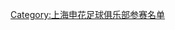 {{Football squad with logo
 | name      = 2010年上海申花名单
 | bgcolor   = #2456B5
 | textcolor = #FFFAF7
 | teamname  = 上海申花
 | seasontitle=[[2010年中国足球超级联赛|<span style="color: #FFFAF7;">2010年</span>]][[中国足球超级联赛|<span style="color: #FFFAF7;">中超联赛</span>]]名单
 | teamlogo  = 
 | p1=[[王大雷]]
 | p2=[[陈雷 (足球运动员)|陈雷]]
 | p3=[[阿德拉尔多·费雷拉·安德列|阿德拉尔多]]
 | p4=
 | p5=[[戴琳]]
 | p6=[[于涛]]
 | p7=[[冯仁亮]]
 | p8=[[杜维尔·里亚斯科斯|里亚斯科斯]]
 | p9=[[让·米歇尔·恩朗|恩朗]]
 | p10=[[陈涛 (足球运动员)|陈涛]]
 | p11=[[宋博轩]]
 | p12=[[邱盛炯]]
 | p13=[[成亮 (足球运动员)|成亮]]
 | p14=[[维森特·德·保罗·内托|维森特]]
 | p15=[[沈龙元]]
 | p16=[[王洪亮]]
 | p17=[[陈永强]]
 | p18=[[姜嘉俊]]
 | p19=[[董学升]]
 | p20=[[吴曦 (足球运动员)|吴曦]]
 | p21=[[姜坤]]
 | p22=[[董雷]]
 | p23=[[熊飞 (足球运动员)|熊飞]]
 | p24=[[殷锡福]]
 | p25=[[王冠伊]]
 | p26=[[樊群霄]]
 | p27=[[唐佳祺]]
 | p28=[[费煜]]
 | p29=[[邱添一]]
 | p30=[[陶金 (足球运动员)|陶金]]
 | p31=[[白雪峰 (足球运动员)|白雪峰]]
 | p32=[[顾斌]]
 | p33=
 | p34=[[唐晓菲]]
 | p35=[[阿里·迪亚布|迪亚布]]
 | manager=[[米洛斯拉夫·布拉泽维奇|布拉泽维奇]]
}}
<noinclude>
{{DEFAULTSORT:Shanghai Shenhua F.C. Squad 2010}}
[[Category:上海申花足球俱乐部参赛名单]]
</noinclude>